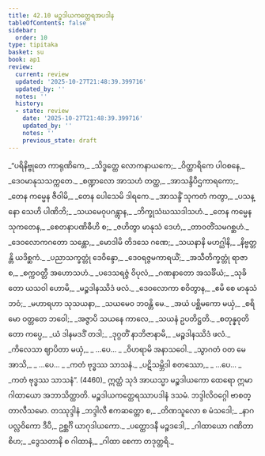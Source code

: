 ```yaml
---
title: 42.10 မဉ္စဒါယကတ္ထေရအပဒါန
tableOfContents: false
sidebar:
  order: 10
type: tipitaka
basket: su
book: ap1
review:
  current: review
  updated: '2025-10-27T21:48:39.399716'
  updated_by: ''
  notes: ''
  history:
  - state: review
    date: '2025-10-27T21:48:39.399716'
    updated_by: ''
    notes: ''
    previous_state: draft
---
```



<ReviewStatus review={frontmatter.review} showDetails={true} />

<HypothesisAnnotation frontmatter={frontmatter} />

<DynamicBreadcrumb />

<Division number="184" book="ap1" e="ch" v="20" p="444">

<Paragraph number="5451" type="verses" book="ap1">
_“ပရိနိဗ္ဗုတေ ကာရုဏိကေ,_  
_သိဒ္ဓတ္ထေ လောကနာယကေ;_  
_ဝိတ္ထာရိကေ ပါဝစနေ,_  
_ဒေဝမာနုသသက္ကတေ._  

</Paragraph>

</Division>
<Division number="185" book="ap1" e="ch" v="20" p="444">

<Paragraph number="5452" type="verses" book="ap1">
_စဏ္ဍာလော အာသဟံ တတ္ထ,_  
_အာသန္ဒိပီဌကာရကော;_  
_တေန ကမ္မေန ဇီဝါမိ,_  
_တေန ပေါသေမိ ဒါရကေ._  

</Paragraph>

</Division>
<Division number="186" book="ap1" e="ch" v="20" p="444">

<Paragraph number="5453" type="verses" book="ap1">
_အာသန္ဒိံ သုကတံ ကတွာ,_  
_ပသန္နော သေဟိ ပါဏိဘိ;_  
_သယမေဝုပဂန္တွာန,_  
_ဘိက္ခုသံဃဿဒါသဟံ._  

</Paragraph>

</Division>
<Division number="187" book="ap1" e="ch" v="20" p="444">

<Paragraph number="5454" type="verses" book="ap1">
_တေန ကမ္မေန သုကတေန,_  
_စေတနာပဏိဓီဟိ စ;_  
_ဇဟိတွာ မာနုသံ ဒေဟံ,_  
_တာဝတိံသမဂစ္ဆဟံ._  

</Paragraph>

</Division>
<Division number="188" book="ap1" e="ch" v="20" p="444">

<Paragraph number="5455" type="verses" book="ap1">
_ဒေဝလောကဂတော သန္တော,_  
_မောဒါမိ တိဒသေ ဂဏေ;_  
_သယနာနိ မဟဂ္ဃါနိ,_  
_နိဗ္ဗတ္တန္တိ ယဒိစ္ဆကံ._  

</Paragraph>

</Division>
<Division number="189" book="ap1" e="ch" v="20" p="444">

<Paragraph number="5456" type="verses" book="ap1">
_ပညာသက္ခတ္တုံ ဒေဝိန္ဒော,_  
_ဒေဝရဇ္ဇမကာရယိံ;_  
_အသီတိက္ခတ္တုံ ရာဇာ စ,_  
_စက္ကဝတ္တီ အဟောသဟံ._  

</Paragraph>

</Division>
<Division number="190" book="ap1" e="ch" v="20" p="445">

<Paragraph number="5457" type="verses" book="ap1">
_ပဒေသရဇ္ဇံ ဝိပုလံ,_  
_ဂဏနာတော အသင်္ခိယံ;_  
_သုခိတော ယသဝါ ဟောမိ,_  
_မဉ္စဒါနဿိဒံ ဖလံ._  

</Paragraph>

</Division>
<Division number="191" book="ap1" e="ch" v="20" p="445">

<Paragraph number="5458" type="verses" book="ap1">
_ဒေဝလောကာ စဝိတွာန,_  
_ဧမိ စေ မာနုသံ ဘဝံ;_  
_မဟာရဟာ သုသယနာ,_  
_သယမေဝ ဘဝန္တိ မေ._  

</Paragraph>

</Division>
<Division number="192" book="ap1" e="ch" v="20" p="445">

<Paragraph number="5459" type="verses" book="ap1">
_အယံ ပစ္ဆိမကော မယှံ,_  
_စရိမော ဝတ္တတေ ဘဝေါ;_  
_အဇ္ဇာပိ သယနေ ကာလေ,_  
_သယနံ ဥပတိဋ္ဌတိ._  

</Paragraph>

</Division>
<Division number="193" book="ap1" e="ch" v="20" p="445">

<Paragraph number="5460" type="verses" book="ap1">
_စတုန္နဝုတိတော ကပ္ပေ,_  
_ယံ ဒါနမဒဒိံ တဒါ;_  
_ဒုဂ္ဂတိံ နာဘိဇာနာမိ,_  
_မဉ္စဒါနဿိဒံ ဖလံ._  

</Paragraph>

</Division>
<Division number="194" book="ap1" e="ch" v="20" p="445">

<Paragraph number="5461" type="verses" book="ap1">
_ကိလေသာ ဈာပိတာ မယှံ,_  
_ …ပေ… _  
_ဝိဟရာမိ အနာသဝေါ._  

</Paragraph>

</Division>
<Division number="195" book="ap1" e="ch" v="20" p="445">

<Paragraph number="5462" type="verses" book="ap1">
_သွာဂတံ ဝတ မေ အာသိ,_  
_ …ပေ… _  
_ကတံ ဗုဒ္ဓဿ သာသနံ._  

</Paragraph>

</Division>
<Division number="196" book="ap1" e="ch" v="20" p="445">

<Paragraph number="5463" type="verses" book="ap1">
_ပဋိသမ္ဘိဒါ စတဿော,_  
_ …ပေ… _  
_ကတံ ဗုဒ္ဓဿ သာသနံ”. (4460)_  

</Paragraph>

<Paragraph number="5464" book="ap1">
ဣတ္ထံ သုဒံ အာယသ္မာ မဉ္စဒါယကော ထေရော ဣမာ ဂါထာယော အဘာသိတ္ထာတိ.

</Paragraph>
</Division>

<Paragraph number="5465" type="center" book="ap1">
မဉ္စဒါယကတ္ထေရဿာပဒါနံ ဒသမံ.



</Paragraph>

<Paragraph number="5466" type="center" book="ap1">
ဘဒ္ဒါလိဝဂ္ဂေါ ဗာစတ္တာလီသမော.



</Paragraph>

<Paragraph number="5467" type="center" book="ap1">
တဿုဒ္ဒါနံ


</Paragraph>

<Paragraph number="5468" type="verses" book="ap1">
_ဘဒ္ဒါလီ ဧကဆတ္တော စ,_  
_တိဏသူလော စ မံသဒေါ;_  
_နာဂပလ္လဝိကော ဒီပီ,_  
ဥစ္ဆင်္ဂိ ယာဂုဒါယကော._  

</Paragraph>

<Paragraph number="5469" type="verses" book="ap1">
_ပတ္ထောဒနီ မဉ္စဒဒေါ,_  
_ဂါထာယော ဂဏိတာ စိဟ;_  
_ဒွေသတာနိ စ ဂါထာနံ,_  
_ဂါထာ စေကာ တဒုတ္တရိ._
</Paragraph>